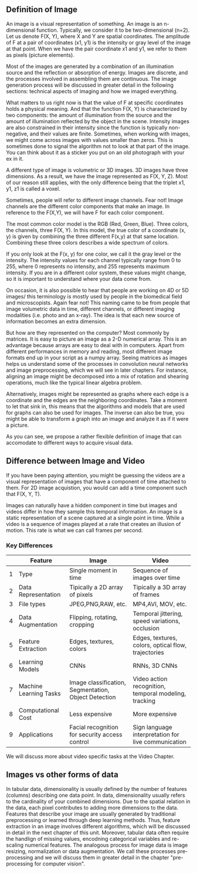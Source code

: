 
<!--

#TODO
how do I add equations to the .mdx?
working some schemes for definition of image
-->

## Definition of Image
An image is a visual representation of something. An image is an n-dimensional function. Typically, we consider it to be two-dimensional (n=2). Let us denote F(X, Y), where X and Y are spatial coordinates. The amplitude of F at a pair of coordinates (x1, y1) is the intensity or gray level of the image at that point. When we have the pair coordinate x1 and y1, we refer to them as pixels (picture elements).

Most of the images are generated by a combination of an illumination source and the reflection or absorption of energy. Images are discrete, and the processes involved in assembling them are continuous. The image generation process will be discussed in greater detail in the following sections: technical aspects of imaging and how we imaged everything. 

What matters to us right now is that the value of F at specific coordinates holds a physical meaning. And that the function F(X, Y) is characterized by two components: the amount of illumination from the source and the amount of illumination reflected by the object in the scene. Intensity images are also constrained in their intensity since the function is typically non-negative, and their values are finite. Sometimes, when working with images, we might come across images with values smaller than zeros. This is sometimes done to signal the algorithm not to look at that part of the image. You can think about it as a sticker you put on an old photograph with your ex in it. 

A different type of image is volumetric or 3D images. 3D images have three dimensions. As a result, we have the image represented as F(X, Y, Z). Most of our reason still applies, with the only difference being that the triplet x1, y1, z1 is called a voxel.

Sometimes, people will refer to different image channels. Fear not! Image channels are the different color components that make an image. In reference to the F(X,Y), we will have F for each color component.

The most common color model is the RGB (Red, Green, Blue). Three colors, the channels, three F(X, Y). In this model, the true color of a coordinate (x, y) is given by combining the three different F(x,y) at that same location. Combining these three colors describes a wide spectrum of colors.

If you only look at the F(x, y) for one color, we call it the gray level or the intensity.  The intensity values for each channel typically range from 0 to 255, where 0 represents no intensity, and 255 represents maximum intensity. If you are in a different color system, these values might change, so it is important to understand where your data come from. 

On occasion, it is also possible to hear that people are working on 4D or 5D images/ this terminology is mostly used by people in the biomedical field and microscopists. Again fear not! This naming came to be from people that image volumetric data in time, different channels, or different imaging modalities (i.e. photo and an x-ray). The idea is that each new source of information becomes an extra dimension. 


But how are they represented on the computer? Most commonly by matrices. It is easy to picture an image as a 2-D numerical array. This is an advantage because arrays are easy to deal with in computers. Apart from different performances in memory and reading, most different image formats end up in your script as a numpy array. Seeing matrices as images helps us understand some of the processes in convolution neural networks and image preprocessing, which we will see in later chapters. For instance, aligning an image might be decomposed into a mix of rotation and shearing operations, much like the typical linear algebra problem. 

Alternatively, images might be represented as graphs where each edge is a coordinate and the edges are the neighboring coordinates. Take a moment to let that sink in, this means that the algorithms and models that are used for graphs can also be used for images. The inverse can also be true, you might be able to transform a graph into an image and analyze it as if it were a picture.

As you can see, we propose a rather flexible definition of image that can accomodate to different ways to acquire visual data. 


<!--

#TODO
trying to check that our definition matches the one from the video team, I  posted on discord and I am waiting their reply
-->

## Difference between Image and Video


If you have been paying attention, you might be guessing the videos are a visual representation of images that have a component of time attached to them. For 2D image acquistion, you would can add a time component such that F(X, Y, T). 

Images can naturally have a hidden component in time but images and videos differ in how they sample this temporal information. An image is a static representation of a scene captured at a single point in time. While a video is a
sequence of images played at a rate that creates an illusion of motion. This rate is what we can call frames per second.

### Key Differences

|   | Feature                | Image                                           | Video                                               |
|---|------------------------|-------------------------------------------------|-----------------------------------------------------|
| 1 | Type                   | Single moment in time                           | Sequence of images over time                        |
| 2 | Data Representation    | Tipically a 2D array of pixels                              | Tipically a 3D array of frames                                  |
| 3 | File types             | JPEG,PNG,RAW, etc.                              | MP4,AVI, MOV, etc.                                  |
| 4 | Data Augmentation	     | Flipping, rotating, cropping	                   | Temporal jittering, speed variations, occlusion     |
| 5 | Feature Extraction	    | Edges, textures, colors	                        | Edges, textures, colors, optical flow, trajectories |
| 6 | Learning Models	       | CNNs                                            | RNNs, 3D CNNs                                       |
| 7 | Machine Learning Tasks | Image classification, Segmentation, Object Detection              | Video action recognition, temporal modeling, tracking      |
| 8 | Computational Cost	    | Less expensive	                                 | More expensive                                      |
| 9 | Applications           | Facial recognition for security access control	 | Sign language interpretation for live communication |

We will discuss more about video specific tasks at the Video Chapter. 



<!--

#TODO
this part could be improved i.e. compare image to audio and more tabular data points
-->


## Images vs other forms of data

In tabular data, dimensionality is usually defined by the number of features (columns) describing one data point. In data, dimensionality usually refers to the cardinality of your combined dimensions. Due to the spatial relation in the data, each pixel contributes to adding more dimensions to the data. Features that describe your image are usually generated by traditional preprocessing or learned through deep learning methods. Thus, feature extraction in an image involves different algorithms, which will be discussed in detail in the next chapter of this unit.
Moreover, tabular data often require the handlign of missing values, encodning categorical variables and re-scaling numerical features. The analogous process for image data is image resizing, normalization or data augmentation. We call these processes pre-processing and we will discuss them in greater detail in the chapter "pre-processing for computer vision".

